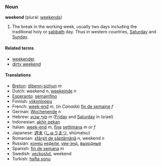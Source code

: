 ===Noun===
'''weekend''' (plural: [[weekends]])

# The break in the working week, usually two days including the traditional holy or [[sabbath]] day. Thus in western countries, [[Saturday]] and [[Sunday]].

====Related terms====
*[[weekender]]
*[[dirty weekend]]

====Translations====
*[[Breton]]: [[dibenn-sizhun]] ''m''
*Dutch: weekend ''n'', [[weekeinde]] ''n''
*[[Esperanto]]: [[semajnfino]]
*Finnish: [[viikonloppu]]
*French: [[week-end]] ''m'', (''in Canada'') [[fin de semaine]] ''f''
*German: [[Wochenende]] ''n''
*Hebrew: [[סוף שבוע]] ''m'' ([[Friday]] and [[Saturday]] in Israel)
*Indonesian: [[akhir pekan]]
*Italian: [[week-end]] ''m'', [[fine]] [[settimana]] ''m or f''
*Japanese: [[週末]] ([[しゅうまつ]], shūmatsu)
*Romanian: [[sfârşit de săptămână]] ''n'', weekend ''n''
*Russian: [[конец]] [[неделя|недели]], [[уик-энд]], [[выходные]]
*Spanish: [[fin de semana]] ''m''
*Swedish: [[veckoslut]], weekend
*Turkish: [[hafta sonu]]